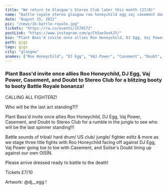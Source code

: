 ---
title: "We return to Glasgow's Stereo Club later this month (27/8)"
name: "battle royale stereo glasgow roo honeychild egg vaj casement doubt oisin"
date: "August 15, 2022"
pic: "/news/16-battle-royale.jpg"
tickets: "https://ra.co/events/1570572"
postLink: "https://www.instagram.com/p/ChSae3wskJY/"
bio: "Plant Bass'd invite once allies Roo Honeychild, DJ Egg, Vaj Power, Casement, and Doubt to Stereo Club for a blitzing booty to booty Battle Royale bonanza!"
path: gigs
tags: gigs
city: "glasgow"
anames: ["Roo Honeychild", "DJ Egg", "VAJ.Power", "Casement", "Doubt", "oBrother"]
---

### Plant Bass'd invite once allies Roo Honeychild, DJ Egg, Vaj Power, Casement, and Doubt to Stereo Club for a blitzing booty to booty Battle Royale bonanza!

CALLING ALL FIGHTERZ!

Who will be the last act standing?!?

Plant Bass'd invite once allies Roo Honeychild, DJ Egg, Vaj Power, Casement, and Doubt to Stereo Club for a rumble in the jungle to see who will be the last spinner standing!!!

Battle sounds of tribal/ hard drum/ US club/ jungle/ fighter editz & more as we stage three title fights with Roo Honeychild facing off against DJ Egg, Vaj Power going toe to toe with Casement, and Soilse's Doubt lining up against our own OISÍN.

Please arrive dressed ready to battle to the death!

Tickets £7/10

Artwork: @dj\_\_egg !
